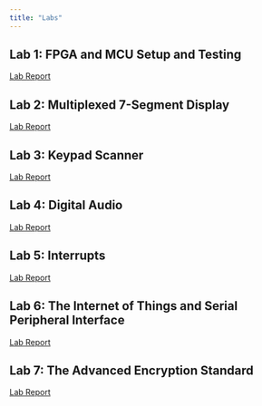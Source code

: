 ```yaml
---
title: "Labs"
---
```


## Lab 1: FPGA and MCU Setup and Testing
[Lab Report](labs/lab1/lab1.qmd)

## Lab 2: Multiplexed 7-Segment Display
[Lab Report](labs/lab2/lab2.qmd)

## Lab 3: Keypad Scanner
[Lab Report](labs/lab3/lab3.qmd)

## Lab 4: Digital Audio
[Lab Report](labs/lab4/lab4.qmd)

## Lab 5: Interrupts
[Lab Report](labs/lab5/lab5.qmd)

## Lab 6: The Internet of Things and Serial Peripheral Interface
[Lab Report](labs/lab6/lab6.qmd)

## Lab 7: The Advanced Encryption Standard
[Lab Report](labs/lab7/lab7.qmd)